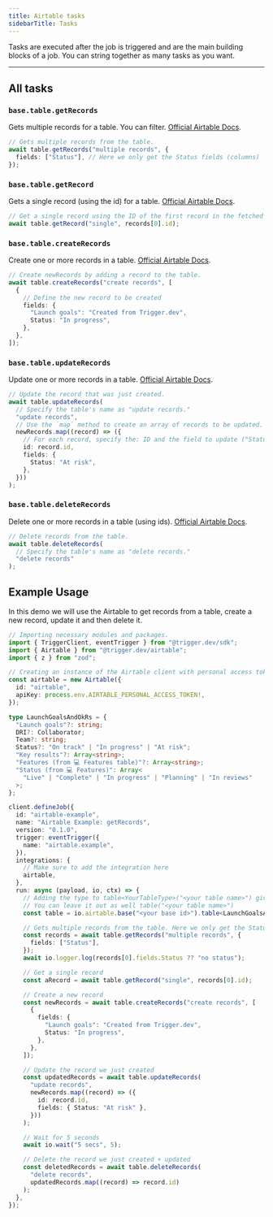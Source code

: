 ```yaml
---
title: Airtable tasks
sidebarTitle: Tasks
---
```


Tasks are executed after the job is triggered and are the main building blocks of a job. You can string together as many tasks as you want.

---

## All tasks

### `base.table.getRecords`

Gets multiple records for a table. You can filter. [Official Airtable Docs](https://airtable.com/developers/web/api/update-multiple-records).

```ts example.ts
// Gets multiple records from the table.
await table.getRecords("multiple records", {
  fields: ["Status"], // Here we only get the Status fields (columns)
});
```

### `base.table.getRecord`

Gets a single record (using the id) for a table. [Official Airtable Docs](https://airtable.com/developers/web/api/get-record).

```ts example.ts
// Get a single record using the ID of the first record in the fetched records.
await table.getRecord("single", records[0].id);
```

### `base.table.createRecords`

Create one or more records in a table. [Official Airtable Docs](https://airtable.com/developers/web/api/create-records).

```ts example.ts
// Create newRecords by adding a record to the table.
await table.createRecords("create records", [
  {
    // Define the new record to be created
    fields: {
      "Launch goals": "Created from Trigger.dev",
      Status: "In progress",
    },
  },
]);
```

### `base.table.updateRecords`

Update one or more records in a table. [Official Airtable Docs](https://airtable.com/developers/web/api/update-record).

```ts example.ts
// Update the record that was just created.
await table.updateRecords(
  // Specify the table's name as "update records."
  "update records",
  // Use the `map` method to create an array of records to be updated.
  newRecords.map((record) => ({
    // For each record, specify the: ID and the field to update ("Status" to "At risk").
    id: record.id,
    fields: {
      Status: "At risk",
    },
  }))
);
```

### `base.table.deleteRecords`

Delete one or more records in a table (using ids). [Official Airtable Docs](https://airtable.com/developers/web/api/delete-record).

```ts example.ts
// Delete records from the table.
await table.deleteRecords(
  // Specify the table's name as "delete records."
  "delete records"
);
```

## Example Usage

In this demo we will use the Airtable to get records from a table, create a new record, update it and then delete it.

```ts
// Importing necessary modules and packages.
import { TriggerClient, eventTrigger } from "@trigger.dev/sdk";
import { Airtable } from "@trigger.dev/airtable";
import { z } from "zod";

// Creating an instance of the Airtable client with personal access token obtained from an environment variable.
const airtable = new Airtable({
  id: "airtable",
  apiKey: process.env.AIRTABLE_PERSONAL_ACCESS_TOKEN!,
});

type LaunchGoalsAndOkRs = {
  "Launch goals"?: string;
  DRI?: Collaborator;
  Team?: string;
  Status?: "On track" | "In progress" | "At risk";
  "Key results"?: Array<string>;
  "Features (from 💻 Features table)"?: Array<string>;
  "Status (from 💻 Features)": Array<
    "Live" | "Complete" | "In progress" | "Planning" | "In reviews"
  >;
};

client.defineJob({
  id: "airtable-example",
  name: "Airtable Example: getRecords",
  version: "0.1.0",
  trigger: eventTrigger({
    name: "airtable.example",
  }),
  integrations: {
    // Make sure to add the integration here
    airtable,
  },
  run: async (payload, io, ctx) => {
    // Adding the type to table<YourTableType>("<your table name>") gives you nice type inference and errors
    // You can leave it out as well table("<your table name>")
    const table = io.airtable.base("<your base id>").table<LaunchGoalsAndOkRs>("<your table name>");

    // Gets multiple records from the table. Here we only get the Status fields (columns)
    const records = await table.getRecords("multiple records", {
      fields: ["Status"],
    });
    await io.logger.log(records[0].fields.Status ?? "no status");

    // Get a single record
    const aRecord = await table.getRecord("single", records[0].id);

    // Create a new record
    const newRecords = await table.createRecords("create records", [
      {
        fields: {
          "Launch goals": "Created from Trigger.dev",
          Status: "In progress",
        },
      },
    ]);

    // Update the record we just created
    const updatedRecords = await table.updateRecords(
      "update records",
      newRecords.map((record) => ({
        id: record.id,
        fields: { Status: "At risk" },
      }))
    );

    // Wait for 5 seconds
    await io.wait("5 secs", 5);

    // Delete the record we just created + updated
    const deletedRecords = await table.deleteRecords(
      "delete records",
      updatedRecords.map((record) => record.id)
    );
  },
});
```

